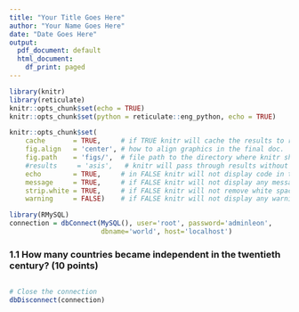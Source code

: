 ```yaml
---
title: "Your Title Goes Here"
author: "Your Name Goes Here"
date: "Date Goes Here"
output:
  pdf_document: default
  html_document:
    df_print: paged
---
```


```r
library(knitr)
library(reticulate)
knitr::opts_chunk$set(echo = TRUE)
knitr::opts_chunk$set(python = reticulate::eng_python, echo = TRUE)
```

```r
knitr::opts_chunk$set(
    cache       = TRUE,     # if TRUE knitr will cache the results to reuse in future knits
    fig.align   = 'center', # how to align graphics in the final doc. 'left', 'right', 'center'
    fig.path    = 'figs/',  # file path to the directory where knitr shall store the graphics files
    #results     = 'asis',   # knitr will pass through results without reformatting them
    echo        = TRUE,     # in FALSE knitr will not display code in the code chunk above it's results
    message     = TRUE,     # if FALSE knitr will not display any messages generated by code
    strip.white = TRUE,     # if FALSE knitr will not remove white spaces at the beg or end of code chunk
    warning     = FALSE)    # if FALSE knitr will not display any warning messages in the final document
```


```r
library(RMySQL)
connection = dbConnect(MySQL(), user='root', password='adminleon', 
                       dbname='world', host='localhost')
```

### 1.1	How many countries became independent in the twentieth century? **(10 points)**

```sql


```

```r
# Close the connection
dbDisconnect(connection)
```